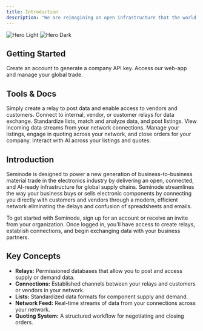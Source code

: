 ```yaml
---
title: Introduction
description: "We are reimagining an open infrastructure that the world's greatest institutions will rely on to conduct trade."
---
```


<img
  className="block dark:hidden"
  src="/images/electronics2.png"
  alt="Hero Light"
/>
<img
  className="hidden dark:block"
  src="/images/electronics2.png"
  alt="Hero Dark"
/>

## Getting Started

<CardGroup cols={2}>
  <Card
    title="Sign Up"
    icon="user-plus"
    href="https://seminode.com/create-account"
  >
    Create an account to generate a company API key.
  </Card>
  <Card
    title="Login"
    icon="arrow-right-to-bracket"
    href="https://seminode.com/log-in"
  >
    Access our web-app and manage your global trade.
  </Card>
</CardGroup>

## Tools & Docs

<CardGroup cols={3}>
  <Card
    title="Create a Relay"
    icon="database"
    href="/docs#create-relay"
  >
    Simply create a relay to post data and enable access to vendors and customers.
  </Card>
  <Card
    title="Network Connections"
    icon="plug"
    href="/docs#network-connections"
  >
    Connect to internal, vendor, or customer relays for data exchange.
  </Card>
  <Card
    title="List Tools"
    icon="table"
    href="/docs#list-tools"
  >
    Standardize lists, match and analyze data, and post listings.
  </Card>
  <Card
    title="Network Feed"
    icon="download"
    href="/docs#network-feed"
  >
    View incoming data streams from your network connections.
  </Card>
  <Card
    title="My Data"
    icon="message-quote"
    href="/docs#my-data"
  >
    Manage your listings, engage in quoting across your network, and close orders for your company.
  </Card>
  <Card
    title="AI Playground"
    icon="sparkles"
    href="/docs#ai-playground"
  >
    Interact with AI across your listings and quotes.
  </Card>
</CardGroup>

## Introduction

Seminode is designed to power a new generation of business-to-business material trade in the electronics industry by delivering an open, connected, and AI-ready infrastructure for global supply chains. Seminode streamlines the way your business buys or sells electronic components by connecting you directly with customers and vendors through a modern, efficient network eliminating the delays and confusion of spreadsheets and emails.

To get started with Seminode, sign up for an account or receive an invite from your organization. Once logged in, you'll have access to create relays, establish connections, and begin exchanging data with your business partners.

## Key Concepts

- **Relays:** Permissioned databases that allow you to post and access supply or demand data.  
- **Connections:** Established channels between your relays and customers or vendors in your network.  
- **Lists:** Standardized data formats for component supply and demand.  
- **Network Feed:** Real-time streams of data from your connections across your network.  
- **Quoting System:** A structured workflow for negotiating and closing orders.  
